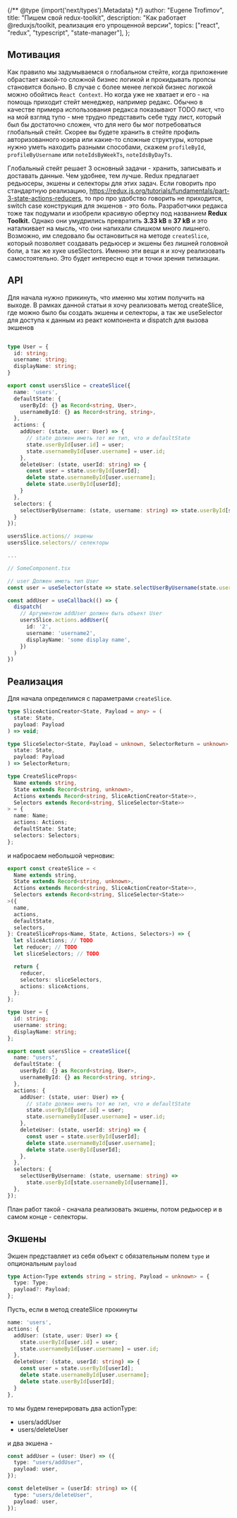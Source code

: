 {/** @type {import('next/types').Metadata} */}
  author: "Eugene Trofimov",
  title: "Пишем свой redux-toolkit",
  description:
    "Как работает @reduxjs/toolkit, реализация его упрощенной версии",
  topics: ["react", "redux", "typescript", "state-manager"],
};

<h2 id="motivation">Мотивация</h2>

Как правило мы задумываемся о глобальном стейте, когда приложение обрастает какой-то сложной бизнес логикой и прокидывать пропсы становится больно.
В случае с более менее легкой бизнес логикой можно обойтись `React Context`. Но когда уже не хватает и его - на помощь приходит стейт менеджер,
например редакс. Обычно в качестве примера использования редакса показывают TODO лист, что на мой взгляд тупо - мне трудно представить
себе туду лист, который был бы достаточно сложен, что для него бы мог потребоваться глобальный стейт.
Скорее вы будете хранить в стейте профиль авторизованного юзера или какие-то сложные структуры,
которые нужно уметь находить разными способами, скажем `profileById`, `profileByUsername` или `noteIdsByWeekTs`, `noteIdsByDayTs`.

Глобальный стейт решает 3 основный задачи - хранить, записывать и доставать данные. Чем удобнее, тем лучше.
Redux предлагает редьюсеры, экшены и селекторы для этих задач.
Если говорить про стандартную реализацию, https://redux.js.org/tutorials/fundamentals/part-3-state-actions-reducers,
то про про удобство говорить не приходится, switch case конструкция для экшенов - это боль.
Разработчики редакса тоже так подумали и изобрели красивую обертку под названием **Redux Toolkit.**
Однако они умудрились превратить **3.33 kB** в **37 kB** и это наталкивает на мысль, что они напихали слишком много лишнего.
Возможно, им следовало бы остановиться на методе `createSlice`,
который позволяет создавать редьюсер и экшены без лишней головной боли, а так же хуке useSlectors.
Именно эти вещи я и хочу реализовать самостоятельно. Это будет интересно еще и точки зрения типизации.

<h2 id="api">API</h2>

Для начала нужно прикинуть, что именно мы хотим получить на выходе.
В рамках данной статьи я хочу реализовать метод createSlice, где можно было бы создать экшены и селекторы,
а так же useSelector для доступа к данным из реакт компонента и dispatch для вызова экшенов

```ts filename="usersSlice.ts"

type User = {
  id: string;
  username: string;
  displayName: string;
}

export const usersSlice = createSlice({
  name: 'users',
  defaultState: {
    userById: {} as Record<string, User>,
    usernameById: {} as Record<string, string>,
  },
  actions: {
    addUser: (state, user: User) => {
      // state должен иметь тот же тип, что и defaultState
      state.userById[user.id] = user;
      state.usernameById[user.username] = user.id;
    },
    deleteUser: (state, userId: string) => {
      const user = state.userById[userId];
      delete state.usernameById[user.username];
      delete state.userById[userId];
    }
  },
  selectors: {
    selectUserByUsername: (state, username: string) => state.userById[state.usernameById[username]],
  }
});

usersSlice.actions// экшены
usersSlice.selectors// селекторы

...

// SomeComponent.tsx

// user Должен иметь тип User
const user = useSelector(state => state.selectUserByUsername(state.users, 'someUsername'));

const addUser = useCallback(() => {
  dispatch(
    // Аргументом addUser должен быть объект User
    usersSlice.actions.addUser({
      id: '2',
      username: 'username2',
      displayName: 'some display name',
    })
  )
})
```

<h2 id="implementation">Реализация</h2>

Для начала определимся с параметрами `createSlice`.

```ts heh="huh"
type SliceActionCreator<State, Payload = any> = (
  state: State,
  payload: Payload
) => void;

type SliceSelector<State, Payload = unknown, SelectorReturn = unknown> = (
  state: State,
  payload: Payload
) => SelectorReturn;

type CreateSliceProps<
  Name extends string,
  State extends Record<string, unknown>,
  Actions extends Record<string, SliceActionCreator<State>>,
  Selectors extends Record<string, SliceSelector<State>>
> = {
  name: Name;
  actions: Actions;
  defaultState: State;
  selectors: Selectors;
};
```

и набросаем небольшой черновик:

```ts
export const createSlice = <
  Name extends string,
  State extends Record<string, unknown>,
  Actions extends Record<string, SliceActionCreator<State>>,
  Selectors extends Record<string, SliceSelector<State>>
>({
  name,
  actions,
  defaultState,
  selectors,
}: CreateSliceProps<Name, State, Actions, Selectors>) => {
  let sliceActions; // TODO
  let reducer; // TODO
  let sliceSelectors; // TODO

  return {
    reducer,
    selectors: sliceSelectors,
    actions: sliceActions,
  };
};

type User = {
  id: string;
  username: string;
  displayName: string;
};

export const usersSlice = createSlice({
  name: "users",
  defaultState: {
    userById: {} as Record<string, User>,
    usernameById: {} as Record<string, string>,
  },
  actions: {
    addUser: (state, user: User) => {
      // state должен иметь тот же тип, что и defaultState
      state.userById[user.id] = user;
      state.usernameById[user.username] = user.id;
    },
    deleteUser: (state, userId: string) => {
      const user = state.userById[userId];
      delete state.usernameById[user.username];
      delete state.userById[userId];
    },
  },
  selectors: {
    selectUserByUsername: (state, username: string) =>
      state.userById[state.usernameById[username]],
  },
});
```

План работ такой - сначала реализовать экшены, потом редьюсер и в самом конце - селекторы.

<h2 id="actions">Экшены</h2>

Экшен представляет из себя объект с обязательным полем `type` и опциональным `payload`

```ts
type Action<Type extends string = string, Payload = unknown> = {
  type: Type;
  payload?: Payload;
};
```

Пусть, если в метод createSlice прокинуты

```ts
name: 'users',
actions: {
  addUser: (state, user: User) => {
    state.userById[user.id] = user;
    state.usernameById[user.username] = user.id;
  },
  deleteUser: (state, userId: string) => {
    const user = state.userById[userId];
    delete state.usernameById[user.username];
    delete state.userById[userId];
  }
},
```

то мы будем генерировать два actionType:

- users/addUser
- users/deleteUser

и два экшена -

```ts
const addUser = (user: User) => ({
  type: "users/addUser",
  payload: user,
});

const deleteUser = (userId: string) => ({
  type: "users/deleteUser",
  payload: user,
});
```
